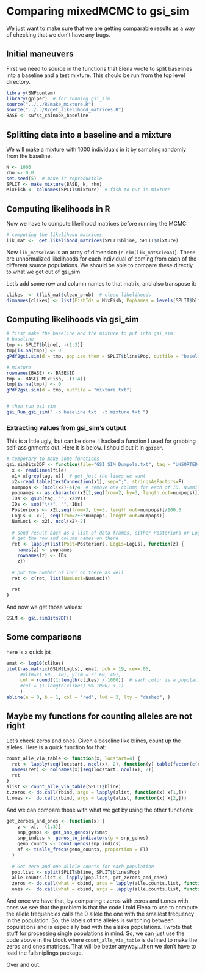 # Comparing mixedMCMC to gsi_sim

We just want to make sure that we are getting comparable results as a way of checking that we
don't have any bugs.


## Initial maneuvers
First we need to source in the functions that Elena wrote to split baselines into
a baseline and a test mixture.  This should be run from the top level directory.
```r
library(SNPcontam)
library(gpiper)  # for running gsi_sim
source("../../R/make_mixture.R")
source("../../R/get_likelihood_matrices.R")
BASE <- swfsc_chinook_baseline
```


## Splitting data into a baseline and a mixture
We will make a mixture with 1000 individuals in it by sampling randomly from the baseline.
```r
N <- 1000
rho <- 0.0
set.seed(5)  # make it reproducible
SPLIT <- make_mixture(BASE, N, rho)
MixFish <- colnames(SPLIT$mixture)  # fish to put in mixture
```


## Computing likelihoods in R
Now we have to compute likelihood matrices before running the MCMC
```r
# computing the likelihood matrices
lik_mat <-  get_likelihood_matrices(SPLIT$bline, SPLIT$mixture)
```
Now `lik_mat$clean` is an array of dimension (`r dim(lik_mat$clean)`).  These are unnormalized likelihoods for each individual of coming from each of the different source populations.  We should be able to compare these directly to what we get out of gsi_sim.

Let's add some row and column names to that matrix, and also transpose it:
```r
clikes  <- t(lik_mat$clean_prob)  # clean likelihoods
dimnames(clikes) <- list(FishIds = MixFish, PopNames = levels(SPLIT$bline$Pop))
```




## Computing likelihoods via gsi_sim
```r
# first make the baseline and the mixture to put into gsi_sim:
# baseline
tmp <- SPLIT$bline[, -(1:3)]
tmp[is.na(tmp)] <- 0
gPdf2gsi.sim(d = tmp, pop.ize.them = SPLIT$bline$Pop, outfile = "baseline.txt")

# mixture
rownames(BASE) <- BASE$ID
tmp <- BASE[ MixFish, -(1:4)]
tmp[is.na(tmp)] <- 0
gPdf2gsi.sim(d = tmp, outfile = "mixture.txt")


# then run gsi_sim
gsi_Run_gsi_sim(" -b baseline.txt  -t mixture.txt ")
```


### Extracting values from gsi_sim's output
This is a little ugly, but can be done.  I hacked a function I used for grabbing
self-assignments out.  Here it is below.  I should put it in `gpiper`.
```r
# temporary to make some functions
gsi.simBits2DF <- function(file="GSI_SIM_Dumpola.txt", tag = "UNSORTED_GENE_CLASS_CSV:") {
  x <- readLines(file)
  x1<-x[grep(tag, x)]  # get just the lines we want
  x2<-read.table(textConnection(x1), sep=";", stringsAsFactors=F)
  numpops <- (ncol(x2)-4)/4  # remove one column for each of ID, NumMissingLoci, NonMissingLocusNames, and MissingLocusNames
  popnames <- as.character(x2[1,seq(from=2, by=3, length.out=numpops)])  # names of all the pops in the baseline, in that order
  IDs <- gsub(tag, "", x2$V1)
  IDs <- sub("\\/", "", IDs)
  Posteriors <- x2[,seq(from=3, by=3, length.out=numpops)]/100.0
  LogLs <- x2[, seq(from=2+3*numpops, length.out=numpops)]
  NumLoci <- x2[, ncol(x2)-2]
  
  # send result back as a list of data frames, either Posteriors or LogLs.
  # get the row and column names on there
  ret <- lapply(list(Post=Posteriors, LogLs=LogLs), function(z) {
    names(z) <- popnames
    rownames(z) <- IDs
    z})
  
  # put the number of loci on there as well
  ret <- c(ret, list(NumLoci=NumLoci))
  
  ret
}

```
And now we get those values:
```r
GSLM <- gsi.simBits2DF()
```


## Some comparisons
here is a quick jot
```r
emat <- log10(clikes)
plot(-as.matrix(GSLM$LogLs), emat, pch = 19, cex=.05,
     #xlim=c(-60, -40), ylim = c(-60,-40),
     col = round((1:length(clikes) / 1000))  # each color is a population
     #col = (1:length(clikes) %% 1000) + 1)
     )
abline(a = 0, b = 1, col = "red", lwd = 3, lty = "dashed", )
```

## Maybe my functions for counting alleles are not right
Let's check zeros and ones.  Given a baseline like blines, count up the alleles.  Here is a quick function for that:
```r
count_alle_via_table <- function(x, locstart=4) {
  ret <- lapply(seq(locstart, ncol(x), 2), function(y) table(factor(c(x[,y], x[,y+1])), rep(x$Pop,2)))
  names(ret) <- colnames(x)[seq(locstart, ncol(x), 2)]
  ret
}
alist <- count_alle_via_table(SPLIT$bline)
t.zeros <- do.call(rbind, args = lapply(alist, function(x) x[1,]))
t.ones <-  do.call(rbind, args = lapply(alist, function(x) x[2,]))
```

And we can compare those with what we get by using the other functions:
```r
get_zeroes_and_ones <- function(x) {
    y <- x[, -(1:3)]
    snp_genos <- get_snp_genos(y)$mat
    snp_indics <- genos_to_indicators(g = snp_genos)
    geno_counts <- count_genos(snp_indics)
    af <- t(alle_freqs(geno_counts, proportion = F))
  }
  
  # Get zero and one allele counts for each population
  pop.list <- split(SPLIT$bline, SPLIT$bline$Pop)
  alle.counts.list <- lapply(pop.list, get_zeroes_and_ones)
  zeros <- do.call(what = cbind, args = lapply(alle.counts.list, function(x) x[,"0"]))
  ones <-  do.call(what = cbind, args = lapply(alle.counts.list, function(x) x[,"1"]))
```

And once we have that, by comparing t.zeros with zeros and t.ones with ones we see that the 
problem is that the code I told Elena to use to compute the allele frequencies calls the 0 allele the
one with the smallest frequency in the population.  So, the labels of the alleles is switching between
populations and is especially bad with the alaska populations.  I wrote that stuff for processing single
populations in mind.  So, we can just use the code above in the block where `count_alle_via_table` is
defined to make the zeros and ones matrices.  That will be better anyway...then we don't have to 
load the fullsniplings package.

Over and out.







